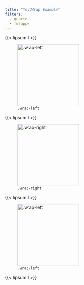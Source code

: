 ```yaml
---
title: "TextWrap Example"
filters:
  - quarto
  - fwrappe
---
```


{{< lipsum 1 >}}

![`.wrap-left`](https://live.staticflickr.com/5042/5362356515_9d782e74f6_b.jpg){width=200 .wrap-left}

{{< lipsum 1 >}}

![`.wrap-right`](https://live.staticflickr.com/3116/2295096211_1c641c008e_b.jpg){width=200 .wrap-right}

{{< lipsum 1 >}}

![`.wrap-left`](https://upload.wikimedia.org/wikipedia/commons/9/93/Phaseolus_vulgaris_white_beans%2C_witte_boon.jpg){width=200 .wrap-left}

{{< lipsum 1 >}}

